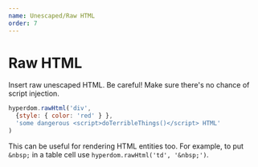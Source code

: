 ```yaml
---
name: Unescaped/Raw HTML
order: 7
---
```


# Raw HTML

Insert raw unescaped HTML. Be careful! Make sure there's no chance of script injection.

```js
hyperdom.rawHtml('div',
  {style: { color: 'red' } },
  'some dangerous <script>doTerribleThings()</script> HTML'
)
```

This can be useful for rendering HTML entities too. For example, to put `&nbsp;` in a table cell use `hyperdom.rawHtml('td', '&nbsp;')`.

